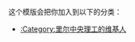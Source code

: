 {{Userbox
 |border-c = #FFFFFF <!-- 用戶框邊框的顏色，十六進位顏色，可按自己需求來改，[[颜色列表]]中有現成的顏色 -->
 |border-s = 1 <!-- 用戶框邊框的尺寸 -->
 |id-c = #fff <!-- 左ID區的背景色 -->
 |id-s = 10 <!-- 左ID區 的字體大小（pt） -->
 |id-fc = #8989C7<!-- 左ID區的字體顏色 -->
 |info-c = #FFFFFF <!-- Info區的背景色 -->
 |info-s = 10 <!-- Info區的字體大小 -->
 |info-fc = #8989C7 <!-- Info區的字體顏色 -->
 |id = [[File:FacadeECLille.jpg|80px]]
<!-- 左ID區顯示的內容，可插入圖像或文字 -->
 |info = [[:Category:里尔中央理工的维基人|<span style="color: #8989C7">这个用户</span>]]是'''[[里尔中央理工学院|<span class="org", style="color: #8989C7">里尔中央理工学院</span>]]'''的通用工程师 <!-- Info區顯示的內容 -->
}}
<includeonly>[[Category:里尔中央理工的维基人|{{PAGENAME}}]]</includeonly>
<noinclude>
<div style="clear:both">
这个模版会把你加入到以下的分类：
*[[:Category:里尔中央理工的维基人]]